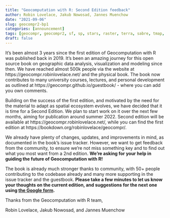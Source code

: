 ```yaml
---
title: "Geocomputation with R: Second Edition feedback"
author: Robin Lovelace, Jakub Nowosad, Jannes Muenchow
date: "2021-09-06"
slug: geocompr2-bp1
categories: [announcement]
tags: [geocompr, geocompr2, sf, sp, stars, raster, terra, sabre, tmap, rstats]
draft: false
---
```


It's been almost 3 years since the first edition of Geocomputation with R was published back in 2019. 
It's been an amazing journey for this open source book on geographic data analysis, visualization and modeling since then.
We have reached almost 500k people via the website at https://geocompr.robinlovelace.net/ and the physical book. 
The book now contributes to many university courses, lectures, and personal development as outlined at https://geocompr.github.io/guestbook/ - where you can add you own comments.

Building on the success of the first edition, and motivated by the need for the material to adapt as spatial ecosystem evolves, we have decided that it is time for a Second Edition.
We plan to start work on it over the next few months, aiming for publication around summer 2022.
Second edition will be available at https://geocompr.robinlovelace.net/, while you can find the first edition at https://bookdown.org/robinlovelace/geocompr/.

We already have plenty of changes, updates, and improvements in mind, as documented in the book's issue tracker.
However, we want to get feedback from the community, to ensure we're not miss something key and to find out what you most want from a 2nd edition.
**We're asking for your help in guiding the future of Geocomputation with R!**

The book is already much stronger thanks to community, with 50+ people contributing to the codebase already and many more supporting in the issue tracker and the guestbook. 
**Please take a few minutes to let us know your thoughts on the current edition, and suggestions for the next one using [the Google form](https://forms.gle/nq9RmbxJyZXQgc948).**

Thanks from the Geocomputation with R team,

Robin Lovelace, Jakub Nowosad, and Jannes Muenchow